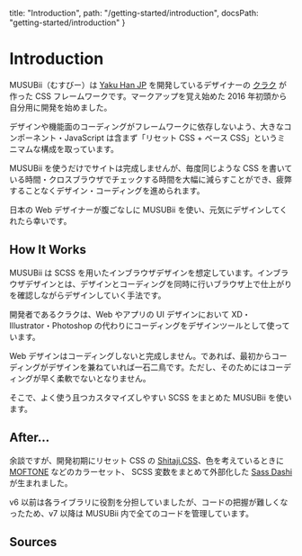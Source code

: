   title: "Introduction",
  path: "/getting-started/introduction",
  docsPath: "getting-started/introduction"
}


# Introduction

MUSUBii（むすびー）は [Yaku Han JP](https://yakuhanjp.qranoko.jp/) を開発しているデザイナーの [クラク](https://twitter.com/Qrac_JP) が作った CSS フレームワークです。マークアップを覚え始めた 2016 年初頭から自分用に開発を始めました。

デザインや機能面のコーディングがフレームワークに依存しないよう、大きなコンポーネント・JavaScript は含まず「リセット CSS + ベース CSS」というミニマムな構成を取っています。

MUSUBii を使うだけでサイトは完成しませんが、毎度同じような CSS を書いている時間・クロスブラウザでチェックする時間を大幅に減らすことができ、疲弊することなくデザイン・コーディングを進められます。

日本の Web デザイナーが腹ごなしに MUSUBii を使い、元気にデザインしてくれたら幸いです。

## How It Works

MUSUBii は SCSS を用いたインブラウザデザインを想定しています。インブラウザデザインとは、デザインとコーディングを同時に行いブラウザ上で仕上がりを確認しながらデザインしていく手法です。

開発者であるクラクは、Web やアプリの UI デザインにおいて XD・Illustrator・Photoshop の代わりにコーディングをデザインツールとして使っています。

Web デザインはコーディングしないと完成しません。であれば、最初からコーディングがデザインを兼ねていれば一石二鳥です。ただし、そのためにはコーディングが早く柔軟でないとなりません。

そこで、よく使う且つカスタマイズしやすい SCSS をまとめた MUSUBii を使います。

## After...

余談ですが、開発初期にリセット CSS の [Shitaji.CSS](https://shitajicss.qranoko.jp/)、色を考えているときに [MOFTONE](https://mixtone.qranoko.jp/) などのカラーセット、 SCSS 変数をまとめて外部化した [Sass Dashi](https://github.com/qrac/sass-dashi) が生まれました。

v6 以前は各ライブラリに役割を分担していましたが、コードの把握が難しくなったため、v7 以降は MUSUBii 内で全てのコードを管理しています。

## Sources

<PreviewSources title={meta.title} docsPath={meta.docsPath} />
